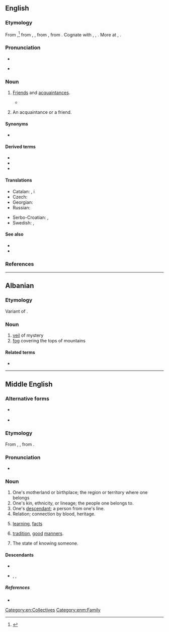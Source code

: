 {{also|kiþ|kið}}
==English==

===Etymology===
From {{inh|en|enm|kith||kinsmen, relations}},<ref>{{cite web |en |url=https://getpocket.com/explore/item/12-old-words-that-survived-by-getting-fossilized-in-idioms |author=Arika Okrent |date=2019-07-05 |publisher={{w|Pocket (service)|Pocket}} |accessdate=2021-10-08 |title=12 Old Words That Survived by Getting Fossilized in Idioms |work={{w|Mental Floss}}}}</ref> from {{inh|en|ang|cȳþþ}}, {{m|ang|cȳþþu||kinship, kinsfolk, relations}}, from {{inh|en|gem-pro|*kunþiþō||knowledge, acquaintance}}, from {{der|en|ine-pro|*ǵneh₃-||to know}}. Cognate with {{cog|goh|kundida||kith}}, {{m|goh|kundī||knowledge}}, {{cog|got|𐌺𐌿𐌽𐌸𐌹||knowledge}}. More at {{l|en|couth}}, {{l|en|-th}}.

===Pronunciation===
* {{IPA|en|/kɪθ/}}
* {{audio|en|LL-Q1860 (eng)-I learned some phrases-kith.wav|Audio (UK)}}
*: {{rhymes|en|ɪθ|s=1}}

===Noun===
{{en-noun|-|s}}

# {{lb|en|archaic|or|obsolete|uncountable}} [[friend|Friends]] and [[acquaintance]]s.
#* {{quote-web
|en
|date=2000-08-03
|year=
|first=
|last=
|author=Michael Kelly
|authorlink=
|title=New Hope For Nice Guys
|site=Orlando Sentinel
|url=http://articles.orlandosentinel.com/2000-08-03/news/0008030095_1_gore-democratic-party-clinton
|archiveorg=
|accessdate=2013-04-06
|passage=The demography-crossing thing that undergirds this election year, I think, is a strong, broad desire to punish Clinton and his '''kith''' with a denial of further power.
}}
# {{lb|en|Northern England|Scotland|rural|countable}} An acquaintance or a friend.

====Synonyms====
* {{seeSynonyms|en|friend|acquaintance}}

====Derived terms====
* {{l|en|kith and kin}}
* {{l|en|kithfolk}}
* {{l|en|kithless}}

====Translations====
{{trans-top|friends and acquaintances}}
* Catalan: {{t+|ca|conegut|alt=coneguts|m-p}}, {{t+|ca|amistat|alt=amistats|f-p}} i {{t|ca|parentela|f}}
* Czech: {{t+|cs|známí|m-p}}
* Georgian: {{t|ka|ნაცნობები და ნათესავები}}
* Russian: {{t|ru|[[друг|друзья́]] и [[знакомый|знако́мые]]|p}}
{{trans-mid}}
* Serbo-Croatian: {{t|sh|znanci|m}}, {{t+|sh|poznanici|m}}
* Swedish: {{t+|sv|vänner|c-p}}, {{t+|sv|bekanta|c-p}}
{{trans-bottom}}

====See also====
* {{l|en|kin}}
* {{l|en|kinfolk}}

===References===
<references />

[[Category:en:Collectives]]

----

==Albanian==

===Etymology===
Variant of {{l|sq|kic||I bite}}.

===Noun===
{{sq-noun|m}}

# [[veil]] of mystery
# [[fog]] covering the tops of mountains

====Related terms====
* {{l|sq|kic}}

----

==Middle English==

===Alternative forms===
* {{q|Early ME}} {{alter|enm|cyððe|cuððe|cuþþe|kuþþe}}
* {{alter|enm|kyth|kiþ|kiþþe|kythe|kuythe|kiththe|kyþe}}

===Etymology===
From {{inh|enm|ang|cȳþþ}}, {{m|ang|cȳþþu}}, from {{inh|enm|gem-pro|*kunþiþō}}.

===Pronunciation===
* {{IPA|enm|/kiθ/|/ˈkið(ə)/|/kuθ/|/ˈkuð(ə)/}}

===Noun===
{{enm-noun|kithes}}

# One's motherland or birthplace; the region or territory where one belongs
# One's kin, ethnicity, or lineage; the people one belongs to.
# One's [[descendant]]; a person from one's line.
# Relation; connection by blood, heritage.
# {{lb|enm|rare}} [[learning]], [[facts]]
# {{lb|enm|rare}} [[tradition]], [[good]] [[manners]].
# {{lb|enm|rare}} The state of knowing someone.

====Descendants====
* {{desc|en|kith}}
* {{desc|sco|kith}}, {{l|sco|kyth}}, {{l|sco|kythe}}

=====References=====
* {{R:MED Online|entry=kitthe |pos=n  |id=MED24371 |accessdate=2018-05-22}}

[[Category:enm:Family]]